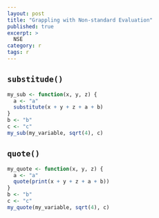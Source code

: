 ```yaml
---
layout: post
title: "Grappling with Non-standard Evaluation"
published: true
excerpt: >
  NSE
category: r
tags: r
---
```


## `substitude()`

```r
my_sub <- function(x, y, z) {
  a <- "a"
  substitute(x + y + z + a + b)
}
b <- "b"
c <- "c"
my_sub(my_variable, sqrt(4), c)
```


## `quote()`

```r
my_quote <- function(x, y, z) {
  a <- "a"
  quote(print(x + y + z + a + b))
}
b <- "b"
c <- "c"
my_quote(my_variable, sqrt(4), c)
```

